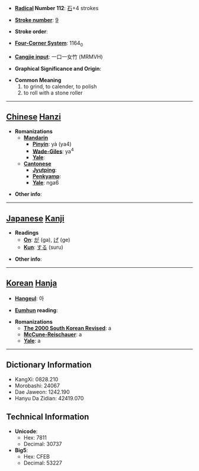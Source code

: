 * '''[[Wiktionary:Chinese radical index| Radical]] Number 112''': [[Wiktionary:Chinese radical index 石|石]]+4 strokes

* '''[[Wiktionary:Chinese total strokes index|Stroke number]]''': [[Wiktionary:Chinese total strokes index 9|9]]

* '''Stroke order''': 

* '''[[Wiktionary:Chinese four corner index|Four-Corner System]]''': 1164<sub>0</sub>

* '''[[Wiktionary:Chinese Cangjie index|Cangjie input]]''': 一口一女竹 (MRMVH)

* '''Graphical Significance and Origin''': 

* '''Common Meaning'''
*#to grind, to calender, to polish
*# to roll with a stone roller


----

== [[Chinese]] [[Hanzi]] ==

* '''Romanizations'''
** '''[[Mandarin]]'''
*** '''[[Pinyin]]''': yà (ya4)
*** '''[[Wade-Giles]]''': ya<sup>4</sup>
*** '''[[Yale]]''': 
** '''[[Cantonese]]'''
*** '''[[Jyutping]]''':
*** '''[[Penkyamp]]''': 
*** '''[[Yale]]''': nga6

* '''Other info''': 

----

== [[Japanese]] [[Kanji]] ==

* '''Readings'''
** '''[[On]]''': [[が]] (ga), [[げ]] (ge)
** '''[[Kun]]''': [[する]] (suru)

* '''Other info''':  

----

== [[Korean]] [[Hanja]] ==

* '''[[Hangeul]]''': 아

* '''[[Eumhun]] reading''': 

* '''Romanizations'''
** '''[[The 2000 South Korean Revised Romanization|The 2000 South Korean Revised]]''': a
** '''[[McCune-Reischauer]]''': a
** '''[[Yale]]''': a

----

== Dictionary Information ==

* KangXi: 0828.210
* Morobashi: 24067
* Dae Jaweon: 1242.190
* Hanyu Da Zidian: 42419.070

== Technical Information ==

* '''Unicode''':
** Hex: 7811
** Decimal: 30737
* '''Big5''':
** Hex: CFEB
** Decimal: 53227